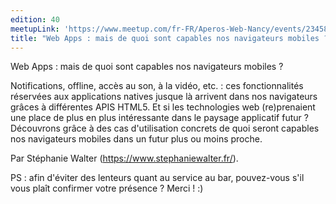 ```yaml
---
edition: 40
meetupLink: 'https://www.meetup.com/fr-FR/Aperos-Web-Nancy/events/234589982/'
title: "Web Apps : mais de quoi sont capables nos navigateurs mobiles ?"
---
```


Web Apps : mais de quoi sont capables nos navigateurs mobiles ?

Notifications, offline, accès au son, à la vidéo, etc. : ces fonctionnalités réservées aux applications natives jusque là arrivent dans nos navigateurs grâces à différentes APIS HTML5. Et si les technologies web (re)prenaient une place de plus en plus intéressante dans le paysage applicatif futur ? Découvrons grâce à des cas d'utilisation concrets de quoi seront capables nos navigateurs mobiles dans un futur plus ou moins proche.

Par Stéphanie Walter (https://www.stephaniewalter.fr/).

PS : afin d'éviter des lenteurs quant au service au bar, pouvez-vous s'il vous plaît confirmer votre présence ? Merci ! :)